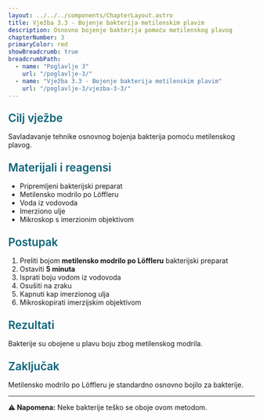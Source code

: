 ```yaml
---
layout: ../../../components/ChapterLayout.astro
title: Vježba 3.3 - Bojenje bakterija metilenskim plavim
description: Osnovno bojenje bakterija pomoću metilenskog plavog
chapterNumber: 3
primaryColor: red
showBreadcrumb: true
breadcrumbPath:
  - name: "Poglavlje 3"
    url: "/poglavlje-3/"
  - name: "Vježba 3.3 - Bojenje bakterija metilenskim plavim"
    url: "/poglavlje-3/vjezba-3-3/"
---
```



<h3 style="color: #096279; font-size: 1.4rem; font-weight: 600; margin: 1.5rem 0 1rem 0;">Cilj vježbe</h3>

Savladavanje tehnike osnovnog bojenja bakterija pomoću metilenskog plavog.

<h3 style="color: #096279; font-size: 1.4rem; font-weight: 600; margin: 1.5rem 0 1rem 0;">Materijali i reagensi</h3>

- Pripremljeni bakterijski preparat
- Metilensko modrilo po Löffleru
- Voda iz vodovoda
- Imerziono ulje
- Mikroskop s imerzionim objektivom

<h3 style="color: #096279; font-size: 1.4rem; font-weight: 600; margin: 1.5rem 0 1rem 0;">Postupak</h3>

1. Preliti bojom **metilensko modrilo po Löffleru** bakterijski preparat
2. Ostaviti **5 minuta**
3. Isprati boju vodom iz vodovoda
4. Osušiti na zraku
5. Kapnuti kap imerzionog ulja
6. Mikroskopirati imerzijskim objektivom

<h3 style="color: #096279; font-size: 1.4rem; font-weight: 600; margin: 1.5rem 0 1rem 0;">Rezultati</h3>

Bakterije su obojene u plavu boju zbog metilenskog modrila.

<h3 style="color: #096279; font-size: 1.4rem; font-weight: 600; margin: 1.5rem 0 1rem 0;">Zaključak</h3>

Metilensko modrilo po Löffleru je standardno osnovno bojilo za bakterije.

---

**⚠️ Napomena:** Neke bakterije teško se oboje ovom metodom.